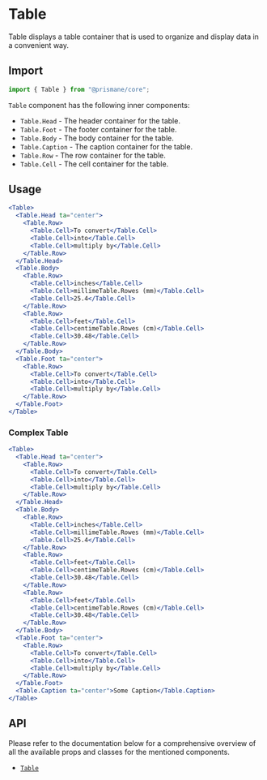 # Table

Table displays a table container that is used to organize and display data in a convenient way.

## Import

```js
import { Table } from "@prismane/core";
```

`Table` component has the following inner components:

- `Table.Head` - The header container for the table.
- `Table.Foot` - The footer container for the table.
- `Table.Body` - The body container for the table.
- `Table.Caption` - The caption container for the table.
- `Table.Row` - The row container for the table.
- `Table.Cell` - The cell container for the table.

## Usage

```jsx
<Table>
  <Table.Head ta="center">
    <Table.Row>
      <Table.Cell>To convert</Table.Cell>
      <Table.Cell>into</Table.Cell>
      <Table.Cell>multiply by</Table.Cell>
    </Table.Row>
  </Table.Head>
  <Table.Body>
    <Table.Row>
      <Table.Cell>inches</Table.Cell>
      <Table.Cell>millimeTable.Rowes (mm)</Table.Cell>
      <Table.Cell>25.4</Table.Cell>
    </Table.Row>
    <Table.Row>
      <Table.Cell>feet</Table.Cell>
      <Table.Cell>centimeTable.Rowes (cm)</Table.Cell>
      <Table.Cell>30.48</Table.Cell>
    </Table.Row>
  </Table.Body>
  <Table.Foot ta="center">
    <Table.Row>
      <Table.Cell>To convert</Table.Cell>
      <Table.Cell>into</Table.Cell>
      <Table.Cell>multiply by</Table.Cell>
    </Table.Row>
  </Table.Foot>
</Table>
```

### Complex Table

```jsx
<Table>
  <Table.Head ta="center">
    <Table.Row>
      <Table.Cell>To convert</Table.Cell>
      <Table.Cell>into</Table.Cell>
      <Table.Cell>multiply by</Table.Cell>
    </Table.Row>
  </Table.Head>
  <Table.Body>
    <Table.Row>
      <Table.Cell>inches</Table.Cell>
      <Table.Cell>millimeTable.Rowes (mm)</Table.Cell>
      <Table.Cell>25.4</Table.Cell>
    </Table.Row>
    <Table.Row>
      <Table.Cell>feet</Table.Cell>
      <Table.Cell>centimeTable.Rowes (cm)</Table.Cell>
      <Table.Cell>30.48</Table.Cell>
    </Table.Row>
    <Table.Row>
      <Table.Cell>feet</Table.Cell>
      <Table.Cell>centimeTable.Rowes (cm)</Table.Cell>
      <Table.Cell>30.48</Table.Cell>
    </Table.Row>
  </Table.Body>
  <Table.Foot ta="center">
    <Table.Row>
      <Table.Cell>To convert</Table.Cell>
      <Table.Cell>into</Table.Cell>
      <Table.Cell>multiply by</Table.Cell>
    </Table.Row>
  </Table.Foot>
  <Table.Caption ta="center">Some Caption</Table.Caption>
</Table>
```

## API

Please refer to the documentation below for a comprehensive overview of all the available props and classes for the mentioned components.

- [`Table`](/docs/components-api/table-api)
